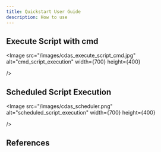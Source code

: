 ```yaml
---
title: Quickstart User Guide
description: How to use
---
```

## Execute Script with cmd


<Image
  src="/images/cdas_execute_script_cmd.jpg"
  alt="cmd_script_execution"
  width={700}
  height={400}
 
/>

## Scheduled Script Execution

<Image
  src="/images/cdas_scheduler.png"
  alt="scheduled_script_execution"
  width={700}
  height={400}
 
/>

## References

<Cards>
  <Card title="User Reviews" href="https://user-review-beta.vercel.app" />
</Cards>
